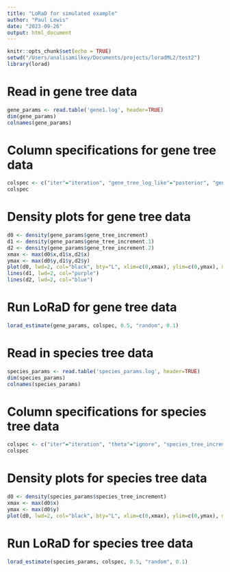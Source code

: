 ```yaml
---
title: "LoRaD for simulated example"
author: "Paul Lewis"
date: "2023-09-26"
output: html_document
---
```


```r
knitr::opts_chunk$set(echo = TRUE)
setwd("/Users/analisamilkey/Documents/projects/loradML2/test2")
library(lorad)
```

# Read in gene tree data

```r
gene_params <- read.table('gene1.log', header=TRUE)
dim(gene_params)
colnames(gene_params)
```

# Column specifications for gene tree data

```r
colspec <- c("iter"="iteration", "gene_tree_log_like"="posterior", "gene_tree_increment"="nonnegative", "increment_prior"="posterior", "gene_tree_increment.1"="nonnegative", "increment_prior.1"="posterior", "gene_tree_increment.2"="nonnegative", "increment_prior.2"="posterior", "gene_tree_topology_prior"="posterior")
colspec
```

# Density plots for gene tree data

```r
d0 <- density(gene_params$gene_tree_increment)
d1 <- density(gene_params$gene_tree_increment.1)
d2 <- density(gene_params$gene_tree_increment.2)
xmax <- max(d0$x,d1$x,d2$x)
ymax <- max(d0$y,d1$y,d2$y)
plot(d0, lwd=2, col="black", bty="L", xlim=c(0,xmax), ylim=c(0,ymax), main="Densities for increment parameters")
lines(d1, lwd=2, col="purple")
lines(d2, lwd=2, col="blue")
```

# Run LoRaD for gene tree data

```r
lorad_estimate(gene_params, colspec, 0.5, "random", 0.1)
```




# Read in species tree data

```r
species_params <- read.table('species_params.log', header=TRUE)
dim(species_params)
colnames(species_params)
```

# Column specifications for species tree data

```r
colspec <- c("iter"="iteration", "theta"="ignore", "species_tree_increment"="nonnegative", "increment_prior"="posterior", "species_tree_topology_prior"="posterior", "log_coal_like"="posterior", "species_tree_height"="ignore")
colspec
```

# Density plots for species tree data

```r
d0 <- density(species_params$species_tree_increment)
xmax <- max(d0$x)
ymax <- max(d0$y)
plot(d0, lwd=2, col="black", bty="L", xlim=c(0,xmax), ylim=c(0,ymax), main="Densities for increment parameters")
```

# Run LoRaD for species tree data

```r
lorad_estimate(species_params, colspec, 0.5, "random", 0.1)
```